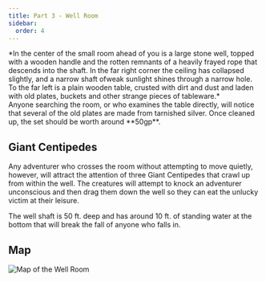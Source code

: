 ```yaml
---
title: Part 3 - Well Room
sidebar:
  order: 4
---
```



<Aside title="Flavour Text">
*In the center of the small room ahead of you is a large stone well, topped with a wooden handle and the rotten remnants of a heavily frayed rope that descends into the shaft. In the far right corner the ceiling has collapsed slightly, and a narrow shaft ofweak sunlight shines through a narrow hole. To the far left is a plain wooden table, crusted with dirt and dust and laden with old plates, buckets and other strange pieces of tableware.*
</Aside>

<Aside type="tip" title="Silver Plates (50gp): DC 12 Wisdom (Perception) check">
Anyone searching the room, or who examines the table directly, will notice that several of the old plates are made from tarnished silver. Once cleaned up, the set should be worth around **50gp**.
</Aside>

## Giant Centipedes
Any adventurer who crosses the room without attempting to
move quietly, however, will attract the attention of three Giant Centipedes that crawl up from within the well. The creatures will attempt to knock an adventurer unconscious and then drag them down the well so they can eat the unlucky victim at their leisure.

The well shaft is 50 ft. deep and has around 10 ft. of standing water at the bottom that will break the fall of anyone who falls in.

<Monster slug="giant-centipede" />

## Map
![Map of the Well Room](../../../assets/images/most-potent-brew/well-room.png)